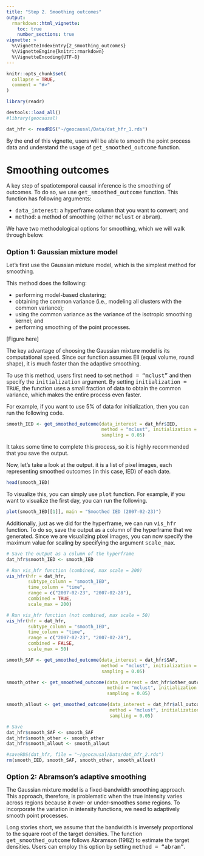```yaml
---
title: "Step 2. Smoothing outcomes"
output: 
  rmarkdown::html_vignette:
    toc: true
    number_sections: true
vignette: >
  %\VignetteIndexEntry{2_smoothing_outcomes}
  %\VignetteEngine{knitr::rmarkdown}
  %\VignetteEncoding{UTF-8}
---
```


<style type = "text/css">
h1.title {
  font-size: 30px;
}
h1 { /* Header 1 */
  font-size: 26px;
}
h2 { /* Header 2 */
    font-size: 18px;
}
h3 { /* Header 3 */
  font-size: 16px;
}
div#TOC li {
    list-style:none;
    background-image:none;
    background-repeat:none;
    background-position:0; 
}
</style>

```r
knitr::opts_chunk$set(
  collapse = TRUE,
  comment = "#>"
)

library(readr)
```

```r
devtools::load_all()
#library(geocausal)
```

```r
dat_hfr <- readRDS("~/geocausal/Data/dat_hfr_1.rds")
```

By the end of this vignette, users will be able to smooth the point process data and understand the usage of <tt>get_smoothed_outcome</tt> function.

# Smoothing outcomes

A key step of spatiotemporal causal inference is the smoothing of outcomes. To do so, we use <tt>get_smoothed_outcome</tt> function. This function has following arguments:

- <tt>data_interest</tt>: a hyperframe column that you want to convert; and
- <tt>method</tt>: a method of smoothing (either <tt>mclust</tt> or <tt>abram</tt>).

We have two methodological options for smoothing, which we will walk through below.

## Option 1: Gaussian mixture model

Let's first use the Gaussian mixture model, which is the simplest method for smoothing.

This method does the following:

- performing model-based clustering;
- obtaining the common variance (i.e., modeling all clusters with the common variance);
- using the common variance as the variance of the isotropic smoothing kernel; and
- performing smoothing of the point processes.

[Figure here]

The key advantage of choosing the Gaussian mixture model is its computational speed. Since our function assumes EII (equal volume, round shape), it is much faster than the adaptive smoothing.

To use this method, users first need to set <tt>method = "mclust"</tt> and then specify the <tt>initialization</tt> argument. By setting <tt>initialization = TRUE</tt>, the function uses a small fraction of data to obtain the common variance, which makes the entire process even faster.

For example, if you want to use 5% of data for initialization, then you can run the following code.

```r
smooth_IED <- get_smoothed_outcome(data_interest = dat_hfr$IED,
                                   method = "mclust", initialization = TRUE,
                                   sampling = 0.05)
```

It takes some time to complete this process, so it is highly recommended that you save the output.

Now, let's take a look at the output. it is a list of pixel images, each representing smoothed outcomes (in this case, IED) of each date.

```r
head(smooth_IED)
```

To visualize this, you can simply use <tt>plot</tt> function. For example, if you want to visualize the first day, you can run the following.

```r
plot(smooth_IED[[1]], main = "Smoothed IED (2007-02-23)")
```

Additionally, just as we did for the hyperframe, we can run <tt>vis_hfr</tt> function. To do so, save the output as a column of the hyperframe that we generated. Since we are visualizing pixel images, you can now specify the maximum value for scaling by specifying the argument <tt>scale_max</tt>.

```r
# Save the output as a column of the hyperframe
dat_hfr$smooth_IED <- smooth_IED

# Run vis_hfr function (combined, max scale = 200)
vis_hfr(hfr = dat_hfr,
        subtype_column = "smooth_IED",
        time_column = "time",
        range = c("2007-02-23", "2007-02-28"),
        combined = TRUE,
        scale_max = 200)

# Run vis_hfr function (not combined, max scale = 50)
vis_hfr(hfr = dat_hfr,
        subtype_column = "smooth_IED",
        time_column = "time",
        range = c("2007-02-23", "2007-02-28"),
        combined = FALSE,
        scale_max = 50) 
```


```r
smooth_SAF <- get_smoothed_outcome(data_interest = dat_hfr$SAF,
                                   method = "mclust", initialization = TRUE,
                                   sampling = 0.05)

smooth_other <- get_smoothed_outcome(data_interest = dat_hfr$other_outcome,
                                     method = "mclust", initialization = TRUE,
                                     sampling = 0.05)

smooth_allout <- get_smoothed_outcome(data_interest = dat_hfr$all_outcome,
                                      method = "mclust", initialization = TRUE,
                                      sampling = 0.05)

# Save 
dat_hfr$smooth_SAF <- smooth_SAF
dat_hfr$smooth_other <- smooth_other
dat_hfr$smooth_allout <- smooth_allout
```

```r
#saveRDS(dat_hfr, file = "~/geocausal/Data/dat_hfr_2.rds")
rm(smooth_IED, smooth_SAF, smooth_other, smooth_allout)
```

## Option 2: Abramson's adaptive smoothing

The Gaussian mixture model is a fixed-bandwidth smoothing approach. This approach, therefore, is problematic when the true intensity varies across regions because it over- or under-smoothes some regions. To incorporate the variation in intensity functions, we need to adaptively smooth point processes. 

Long stories short, we assume that the bandwidth is inversely proportional to the square root of the target densities. The function <tt>get_smoothed_outcome</tt> follows Abramson (1982) to estimate the target densities. Users can employ this option by setting <tt>method = "abram"</tt>.





